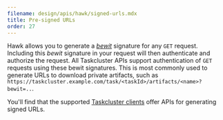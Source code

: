 ```yaml
---
filename: design/apis/hawk/signed-urls.mdx
title: Pre-signed URLs
order: 27
---
```


Hawk allows you to generate a
[_bewit_](https://github.com/mozilla/hawk/blob/main/API.md#single-uri-authorization) signature
for any `GET` request. Including this _bewit_ signature in your request will
then authenticate and authorize the request. All Taskcluster APIs support
authentication of `GET` requests using these bewit signatures.  This is most
commonly used to generate URLs to download private artifacts, such as
`https://taskcluster.example.com/task/<taskId>/artifacts/<name>?bewit=..`.

You'll find that the supported [Taskcluster
clients](/docs/manual/using/integration/libraries) offer APIs for generating
signed URLs.

